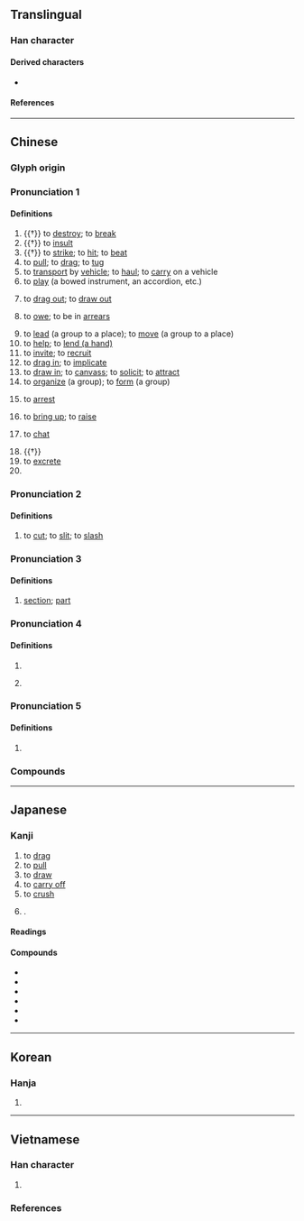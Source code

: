 {{character info/new}}
==Translingual==
{{stroke order|strokes=8}}

===Han character===
{{Han char|rn=64|rad=手|as=05|sn=8|four=50018|canj=QYT|ids=⿰扌立}}

====Derived characters====
* {{l|mul|[[啦]], [[𡝰]], [[𭰪]], [[𭾺]], [[𬠏]], [[鞡]], [[鿜]], [[菈]], [[𭘏]], [[𤷟]], [[𭄻]], [[𬻡]]}}

====References====
{{Han ref|kx=0425.010|dkj=11946|dj=0773.050|hdz=31857.030|uh=62C9}}

----

==Chinese==
{{zh-forms}}

===Glyph origin===
{{Han etym}}

===Pronunciation 1===
{{zh-pron
|m=lā
|dg=ла1
|c=laai1,laap6
|h=pfs=lâ/lâi/lô
|mn=la/tw:lá/ml:la̍p
|mn_note=la - colloquial; lá - in certain compounds; la̍p - literary
|mn-t=la1
|w=1'la,5laq
|ma=y
|mc=y
|oc=y
|cat=v,pn
}}

====Definitions====
{{zh-hanzi}}

# {{†}} to [[destroy]]; to [[break]]
# {{†}} to [[insult]]
# {{†}} to [[strike]]; to [[hit]]; to [[beat]]
# to [[pull]]; to [[drag]]; to [[tug]]
# to [[transport]] by [[vehicle]]; to [[haul]]; to [[carry]] on a vehicle
# to [[play]] (a bowed instrument, an accordion, etc.)
#: {{zh-x|拉 二胡|to '''play''' the erhu}}
# to [[drag out]]; to [[draw out]]
# {{lb|zh|Mainland}} to [[owe]]; to be in [[arrears]]
# to [[lead]] (a group to a place); to [[move]] (a group to a place)
# to [[help]]; to [[lend a hand|lend (a hand)]]
# to [[invite]]; to [[recruit]]
# to [[drag in]]; to [[implicate]]
# to [[draw in]]; to [[canvass]]; to [[solicit]]; to [[attract]]
# to [[organize]] (a group); to [[form]] (a group)
# {{lb|zh|Cantonese}} to [[arrest]]
# {{lb|zh|dialectal}} to [[bring up]]; to [[raise]]
# {{lb|zh|Mainland|colloquial}} to [[chat]]
# {{†}} {{lb|zh|onomatopoeia}} {{n-g|The sound of [[wind]].}}
# to [[excrete]]
# {{surname|zh}}

===Pronunciation 2===
{{zh-pron
|m=lá
|dial=n
|cat=v
}}

====Definitions====
{{zh-hanzi}}

# {{lb|zh|Mainland}} to [[cut]]; to [[slit]]; to [[slash]]

===Pronunciation 3===
{{zh-pron
|m=lǎ
|dial=n
|cat=cls
}}

====Definitions====
{{zh-hanzi}}

# {{lb|zh|Mainland|colloquial}} [[section]]; [[part]]

===Pronunciation 4===
{{zh-pron
|m=là
|dial=n
|cat=v
}}

====Definitions====
{{zh-hanzi}}

# {{zh-alt-form|落|tr=là}}
# {{zh-used|拉拉蛄|dot=,}} {{zh-alt-form|蝲蝲蛄|nocap=1}}

===Pronunciation 5===
{{zh-pron
|m=la
|dial=n
|cat=suf
}}

====Definitions====
{{zh-hanzi}}

# {{n-g|A verbal suffix.}}

===Compounds===
{{zh-der|沙拉醬|馬拉糕|拉麵|七拉八扯|不拉屎的|乞拉朋吉|二拉八當|亞伯拉罕|亞格拉|亞特拉斯|他拉他拉|仙蒂瑞拉|伊拉克|伯舒拉嶺|佩脫拉克|偏拉|克拉|刮拉|刷拉|劃拉|劈拉|加巴拉|加拉干達|半半拉拉|南斯拉夫|卡拉卡斯|卡拉揚|反托拉斯|呼拉圈|呼拉舞|哈拉|哈拉庫圖|喀拉蚩|單弦拉戲|土拉河|坎培拉|坎帕拉|塌拉骨|大半拉|大意拉拉|大拉翅|套拉攏|孟加拉|安克拉治|安卡拉|安哥拉|安哥拉兔|宏都拉斯|寡拉主兒|尼加拉瓜|岡渡拉|崴拉骨|左拉|巴拉|巴拉圭|巴拉圭河|巴拉松|巴拉芬|巴拉頓湖|布卡拉|布拉克|布拉曼德|布拉格|布拉薩市|布達拉宮|布達拉寺|帕巴拉|帕耳美拉|席特拉灣|德拉瓦河|扒拉|扒拉大山|扯三拉四|扯拉|扯篷拉縴|拉一把|拉丁字母|拉丁教會|拉丁文|拉丁民族|拉丁美洲|拉丁語|拉丁風情|拉三扯四|拉上補下|拉下水|拉下臉|拉下過|拉下馬|拉主顧|拉了|拉些兒|拉交情|拉伯蘭|拉保險|拉倒|拉偏架|拉傷|拉力|拉力器|拉勸|拉卜楞|拉合子|拉合爾|拉名糧長|拉呱兒|拉坏|拉場|拉場子|拉塞福|拉夏|拉多加湖|拉大片|拉夫|拉套|拉子|拉孔|拉孜縣|拉客|拉家帶口|拉屎|拉山|拉山頭|拉巴|拉巴斯|拉巴特|拉幫|拉平|拉床|拉廣告|拉弄|拉弦子|拉彎兒|拉後腿|拉德|拉愛麥|拉手|拉扯|拉抽屜|拉拉扯扯|拉拉雜雜|拉拔|拉攏|拉斐爾|拉晚兒|拉曳|拉替身兒|拉朽|拉朽摧枯|拉杆|拉架|拉格羅夫|拉桿子|拉槍|拉殺|拉比|拉沓|拉洋片|拉片兒湯|拉牽|拉瑟|拉瑪猿|拉環|拉生意|拉皮|拉皮條|拉相好|拉矢|拉硬屎|拉硬弓|拉祜族|拉祜語|拉票|拉票子|拉秧|拉稀|拉窟窿|拉索|拉絆著|拉絲|拉網|拉線|拉線搭橋|拉練|拉縴|拉肚子|拉胚|拉脫維亞|拉腳|拉腳屋|拉舌頭|拉花繩|拉薩|拉虧空|拉親|拉警報|拉買賣|拉賬|拉躺下|拉車|拉近|拉近乎|拉運|拉鋸|拉鋸戰|拉鍊|拉鎖|拉鎖子|拉鏈工程|拉鏡頭|拉鐵摩爾|拉長|拉長線|拉長臉|拉開|拉閑|拉關係|拉雜|拉風|拉颯|拉飢荒|拉馬|拉駱駝|拉魂腔|拖拉|拖拉機|拖拖拉拉|搭拉|摔打砸拉|摧枯拉朽|撇齒拉嘴|撒拉族|撥拉|斯拉夫族|新藝拉瑪|東拉西扯|柏拉圖|欻拉|死拉活拽|沒趣搭拉|沙拉|沙拉油|法拉|海拉爾|海拉爾河|漓漓拉拉|滴里搭拉|滴零搭拉|潘朵拉|潘朵拉箱|瀝瀝拉拉|烏拉|烏拉圭|烏拉山|烏拉草|爬拉|瓜地馬拉|生拉硬拽|畢拉彗星|畢拉爾|畫拉|白拉|白紹拉河|破衣拉裳|笨笨拉拉|羅耀拉|耷拉|肐拉子|胡拉混扯|芭拉|莎喲娜拉|蘇拉|蘇格拉底|虎不拉|虎列拉|西拉山地|西拉島|話拉兒|貝拉圖|貝里拉|趿拉|趿拉兒|趿拉板兒|踱拉|連拖帶拉|達拉密|達拉斯|里拉|鋪拉|開麥拉|阿拉|阿拉伯|阿拉伯膠|阿拉伯語|阿拉木汗|阿特拉斯|靸拉|香格里拉|馬尼拉|馬尼拉麻|馬拉卡|馬拉威|馬拉巴栗|馬拉松|馬拉犁|塔克拉瑪干|阿拉拉夸拉|符拉迪沃斯托克|蘇拉威西|斯里賈亞瓦德納普拉科特|斯拉夫字母|色拉|木拉|阿亞圖拉|林加拉語|阿胡拉·馬茲達|梅拉尼婭|唐古拉|芭芭拉|依吞布拉克|奧依亞依拉克|阿拉爾|庫拉木勒克|喀拉克爾|奧依托格拉克}}

{{zh-cat|Beginning}}

----

==Japanese==

===Kanji===
{{ja-kanji|grade=|rs=手05}}

# to [[drag]]
# to [[pull]]
# to [[draw]]
# to [[carry off]]
# to [[crush]]
# {{n-g|Used in phonetic transcription of foreign words}}.

====Readings====
{{ja-readings
|goon=ろう
|kanon=ろう
|kanyoon=ら, らつ
|kun=くだく
}}

====Compounds====
{{der-top3|Compounds}}
* {{ja-r|亜%拉%毘%亜|ア%ラ%ビ%ア}}
* {{ja-r|費%拉%特%費|フィ%ラ%デル%フィア}}
* {{ja-r|拉%麺|ラー%メン}}
* {{ja-r|拉%丁|ラ%テン}}
* {{ja-r|拉%致|ら%ち}}
* {{ja-r|打ち拉ぐ|うちひしぐ}}
{{der-bottom}}

----

==Korean==

===Hanja===
{{ko-hanja|hangeul=[[랍]]>[[납]]}}

# {{rfdef|ko|sort=手05}}

----

==Vietnamese==

===Han character===
{{vi-readings|rs=手05
|hanviet=lạp-tdcndg;tdcntd;gdhn
|phienthiet=落合 lạc hợp
|nom=sắp-tdcndg;tdcntd;gdhn;btcn;taberd, dập-tdcndg;tdcntd;gdhn;btcn, lớp-tdcndg;tdcntd;gdhn;btcn, rập-tdcndg;tdcntd;gdhn;btcn, rắp-tdcndg;tdcntd;gdhn;btcn, lấp-tdcndg;tdcntd;gdhn, lợp-tdcndg;gdhn;btcn, sụp-tdcndg;gdhn;btcn, lắp-gdhn;btcn;taberd, giập-tdcndg;gdhn, ráp-tdcntd;gdhn, loạt-gdhn;btcn, rợp-tdcndg, sập-tdcndg, láp-gdhn, lọp-gdhn, đập-gdhn, xập-gdhn, xệp-gdhn, lạp-btcn, rấp-taberd
}}

# {{rfdef|vi|sort=手05}}

===References===
<references/>